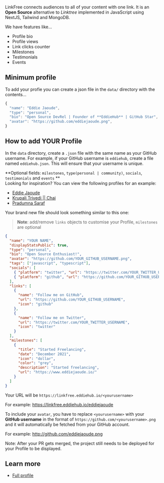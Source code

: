 
LinkFree connects audiences to all of your content with one link. It is an **Open Source** alternative to _Linktree_ implemented in JavaScript using NextJS, Tailwind and MongoDB.

We have features like...

- Profile bio
- Profile views
- Link clicks counter
- Milestones
- Testimonials
- Events

## Minimum profile

To add your profie you can create a json file in the `data/` directory with the contents...

```js
{
  "name": "Eddie Jaoude",
  "type": "personal",
  "bio": "Open Source DevRel | Founder of **EddieHub** | GitHub Star",
  "avatar": "https://github.com/eddiejaoude.png",
}
```

## How to add YOUR Profile

In the `data` directory, create a `.json` file with the same name as your GitHub username. For example, if your GitHub username is `eddiehub`, create a file named `eddiehub.json`. This will ensure that your username is unique. 

**Optional fields: `milestones`, `type(personal | community)`, `socials`, `testimonials` and `events` **\
Looking for inspiration? You can view the following profiles for an example:

- [Eddie Jaoude](https://github.com/EddieHubCommunity/LinkFree/blob/main/data/eddiejaoude.json)
- [Krupali Trivedi || Chai](https://github.com/EddieHubCommunity/LinkFree/blob/main/data/krupalitrivedi.json)
- [Pradumna Saraf](https://github.com/EddieHubCommunity/LinkFree/blob/main/data/Pradumnasaraf.json)

Your brand new file should look something similar to this one:

> **Note**: add/remove `links` objects to customise your Profile, `milestones` are optional

```json
{
  "name": "YOUR NAME",
  "displayStatsPublic": true,
  "type": "personal",
  "bio": "Open Source Enthusiast!",
  "avatar": "https://github.com/YOUR_GITHUB_USERNAME.png",
  "tags": ["javascript", "typescript"],
  "socials": [
    { "platform": "twitter", "url": "https://twitter.com/YOUR_TWITTER_USERNAME" },
    { "platform": "github", "url": "https://github.com/YOUR_GITHUB_USERNAME" }
  ],
  "links": [
    {
      "name": "Follow me on GitHub",
      "url": "https://github.com/YOUR_GITHUB_USERNAME",
      "icon": "github"
    },
    {
      "name": "Follow me on Twitter",
      "url": "https://twitter.com/YOUR_TWITTER_USERNAME",
      "icon": "twitter"
    }
  ],
  "milestones": [
    {
      "title": "Started Freelancing",
      "date": "December 2021",
      "icon": "dollar",
      "color": "grey",
      "description": "Started freelancing",
      "url": "https://www.eddiejaoude.io/"
    }
  ]
}
```

Your URL will be `https://linkfree.eddiehub.io/<yourusername>`

For example: <https://linkfree.eddiehub.io/eddiejaoude>

To include your `avatar`, you have to replace `<yourusername>` with your **GitHub username** in the format of `https://github.com/<yourusername>.png` and it will automatically be fetched from your GitHub account.

For example: <http://github.com/eddiejaoude.png>

Note: After your PR gets merged, the project still needs to be deployed for your Profile to be displayed.

## Learn more

- [Full profile](docs/full-profile)

